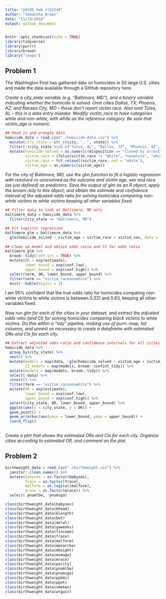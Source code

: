```yaml
---
title: "p8105_hw6_slb2240"
author: "Samantha Brown"
date: "11/19/2018"
output: github_document
---
```


```r
knitr::opts_chunk$set(echo = TRUE)
library(tidyverse)
library(purrr)
library(broom)
library("leaps")
```

## Problem 1

The Washington Post has gathered data on homicides in 50 large U.S. cities and made the data available through a GitHub repository here.

_Create a city_state variable (e.g. “Baltimore, MD”), and a binary variable indicating whether the homicide is solved. Omit cities Dallas, TX; Phoenix, AZ; and Kansas City, MO – these don’t report victim race. Also omit Tulsa, AL – this is a data entry mistake. Modifiy victim_race to have categories white and non-white, with white as the reference category. Be sure that victim_age is numeric._



```r
## Read in and wrangle data
homicide_data = read.csv("./homicide-data.csv") %>% 
  mutate(city_state = str_c(city, ", ", state)) %>% 
  filter(!(city_state %in% c("Tulsa, AL", "Dallas, TX", "Phoenix, AZ", "Kansas City, MO"))) %>% 
  mutate(homicide_solved = as.numeric(disposition == "Closed by arrest"),
         victim_race = ifelse(victim_race != "White", "nonwhite", "white"),
         victim_race = fct_relevel(victim_race, ref = "white"),
         victim_age = as.numeric(victim_age))


```



_For the city of Baltimore, MD, use the glm function to fit a logistic regression with resolved vs unresolved as the outcome and victim age, sex and race (as just defined) as predictors. Save the output of glm as an R object; apply the broom::tidy to this object; and obtain the estimate and confidence interval of the adjusted odds ratio for solving  homicides comparing non-white victims to white victims keeping all other variables fixed._



```r
## Filter data to look at Baltimore, MD only
baltimore_data = homicide_data %>% 
  filter(city_state == "Baltimore, MD")

## Fit logistic regression
baltimore_glm = baltimore_data %>% 
  glm(homicide_solved ~ victim_age + victim_race + victim_sex, data = ., family = binomial())
  
## Clean up model and obtain odds ratio and CI for odds ratio
baltimore_glm %>% 
  broom::tidy(conf.int = TRUE) %>% 
  mutate(OR = exp(estimate),
         lower_bound = exp(conf.low),
         upper_bound = exp(conf.high)) %>% 
  select(term, OR, lower_bound, upper_bound) %>% 
  filter(term == "victim_racenonwhite") %>% 
  knitr::kable(digits = 3)
```


I am 95% confident that the true odds ratio for homicides compating non-white victims to white victims is between 0.321 and 0.63, keeping all other variables fixed.


_Now run glm for each of the cities in your dataset, and extract the adjusted odds ratio (and CI) for solving homicides comparing black victims to white victims. Do this within a “tidy” pipeline, making use of purrr::map, list columns, and unnest as necessary to create a dataframe with estimated ORs and CIs for each city._


```r
## Extract adjusted odds ratio and confidence intervals for all cities in dataset
homicide_data %>% 
  group_by(city_state) %>% 
  nest() %>% 
  mutate(models = map(data, ~glm(homicide_solved ~ victim_age + victim_sex + victim_race, data = ., family = binomial())),
         CI_models = map(models, broom::confint_tidy)) %>% 
  mutate(models = map(models, broom::tidy)) %>% 
  select(-data) %>%
  unnest() %>% 
  filter(term == "victim_racenonwhite") %>% 
  mutate(OR = exp(estimate),
         lower_bound = exp(conf.low),
         upper_bound = exp(conf.high)) %>% 
  select(city_state, OR, lower_bound, upper_bound) %>% 
  ggplot(aes(x = city_state, y = OR)) +
  geom_point() +
  geom_errorbar(aes(ymin = lower_bound, ymax = upper_bound)) +
  coord_flip()
  
```



_Create a plot that shows the estimated ORs and CIs for each city. Organize cities according to estimated OR, and comment on the plot._







## Problem 2

```r
birthweight_data = read.csv("./birthweight.csv") %>% 
  janitor::clean_names() %>% 
  mutate(babysex = as.factor(babysex),
         frace = as.factor(frace),
         malform = as.logical(malform),
         mrace = as.factor(mrace)) %>% 
  select(-pnumlbw, -pnumsga)
```



```r
class(birthweight_data$babysex)
class(birthweight_data$bhead)
class(birthweight_data$blength)
class(birthweight_data$bwt)
class(birthweight_data$delwt)
class(birthweight_data$gaweeks)
class(birthweight_data$fincome)
class(birthweight_data$frace)
class(birthweight_data$malform)
class(birthweight_data$menarche)
class(birthweight_data$mheight)
class(birthweight_data$momage)
class(birthweight_data$mrace)
class(birthweight_data$parity)
class(birthweight_data$pnumlbw)
class(birthweight_data$pnumsga)
class(birthweight_data$ppbmi)
class(birthweight_data$ppwt)
class(birthweight_data$smoken)
class(birthweight_data$wtgain)
```

